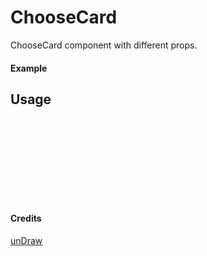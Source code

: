 
<Meta of={ChooseCard} title="unDraw/ChooseCard" />

# ChooseCard

ChooseCard component with different props.

#### Example

<Canvas of={ChooseCard.Primary} />

## Usage

```ts
import { ChooseCard } from "yadl-ui";

const Example = () => {
  return (
      <ChooseCard />
  );
};

export default Example;
```

#### Credits
[unDraw](https://undraw.co/illustrations)

